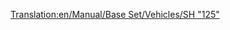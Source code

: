 [[Translation:en/Manual/Base Set/Vehicles/SH "125"]]
{{hu/Navbox Mozdonyok}}
{{hu/Vonatok|Name=SH "125"
|Image=[[File:en/Sh125.png]]
|Image=[[File:en/Sh125.png]]
|Cost=£23,437 ($46.874)
|Speed=201 km/h (125 mph)
|Weight=70 t
|Power=4,500 LE (3.356 kW)
|Annual=£2,894 ($5.788)
|Designed=1978
|Lifespan=20
|Capacity=8 csomag levél
|Leírás=Ez nem csak egy mozdony, hanem egy összehangoltan működő mozdonypár. Mindkét mozdony rakományt szállíthat, alapértelmezés szerint levelet. Ne felejtsd tehát átalakítani [[hu/Manual/Base Set/Economy/Utasok|utasok]] szállítására, ha csak utasszállító szolgáltatást üzemeltetsz, így az állomások nem kezdenek [[hu/Manual/Base Set/Economy/Levél|levelet]] gyűjteni.

|Valósság=A brit [http://hu.wikipedia.org/wiki/InterCity_125 Intercity 125], a dízelmozdonyok sebességi világcsúcs-tartója (237 km/h).
}}